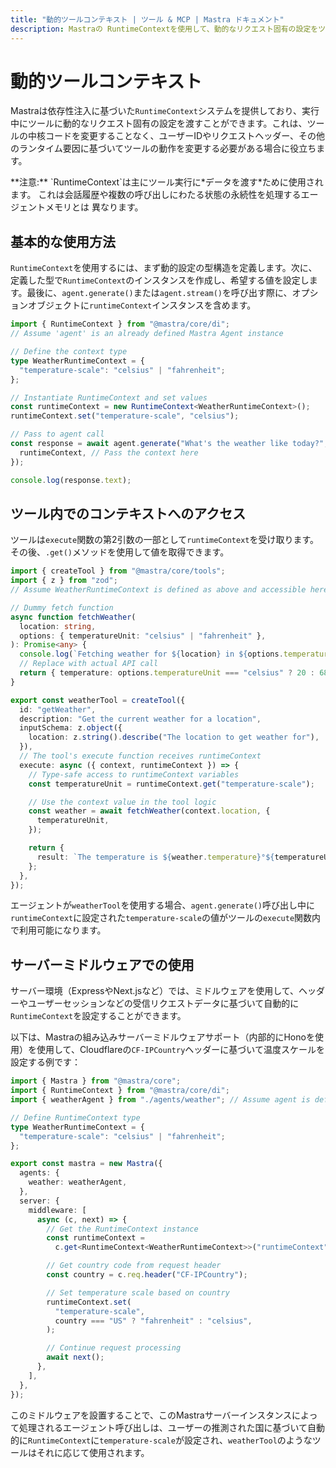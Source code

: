 ---
title: "動的ツールコンテキスト | ツール & MCP | Mastra ドキュメント"
description: Mastraの RuntimeContextを使用して、動的なリクエスト固有の設定をツールに提供する方法を学びます。
---


# 動的ツールコンテキスト

Mastraは依存性注入に基づいた`RuntimeContext`システムを提供しており、実行中にツールに動的なリクエスト固有の設定を渡すことができます。これは、ツールの中核コードを変更することなく、ユーザーIDやリクエストヘッダー、その他のランタイム要因に基づいてツールの動作を変更する必要がある場合に役立ちます。

<Callout>
  **注意:** `RuntimeContext`は主にツール実行に*データを渡す*ために使用されます。
  これは会話履歴や複数の呼び出しにわたる状態の永続性を処理するエージェントメモリとは
  異なります。
</Callout>

## 基本的な使用方法

`RuntimeContext`を使用するには、まず動的設定の型構造を定義します。次に、定義した型で`RuntimeContext`のインスタンスを作成し、希望する値を設定します。最後に、`agent.generate()`または`agent.stream()`を呼び出す際に、オプションオブジェクトに`runtimeContext`インスタンスを含めます。

```typescript
import { RuntimeContext } from "@mastra/core/di";
// Assume 'agent' is an already defined Mastra Agent instance

// Define the context type
type WeatherRuntimeContext = {
  "temperature-scale": "celsius" | "fahrenheit";
};

// Instantiate RuntimeContext and set values
const runtimeContext = new RuntimeContext<WeatherRuntimeContext>();
runtimeContext.set("temperature-scale", "celsius");

// Pass to agent call
const response = await agent.generate("What's the weather like today?", {
  runtimeContext, // Pass the context here
});

console.log(response.text);
```

## ツール内でのコンテキストへのアクセス

ツールは`execute`関数の第2引数の一部として`runtimeContext`を受け取ります。その後、`.get()`メソッドを使用して値を取得できます。

```typescript filename="src/mastra/tools/weather-tool.ts"
import { createTool } from "@mastra/core/tools";
import { z } from "zod";
// Assume WeatherRuntimeContext is defined as above and accessible here

// Dummy fetch function
async function fetchWeather(
  location: string,
  options: { temperatureUnit: "celsius" | "fahrenheit" },
): Promise<any> {
  console.log(`Fetching weather for ${location} in ${options.temperatureUnit}`);
  // Replace with actual API call
  return { temperature: options.temperatureUnit === "celsius" ? 20 : 68 };
}

export const weatherTool = createTool({
  id: "getWeather",
  description: "Get the current weather for a location",
  inputSchema: z.object({
    location: z.string().describe("The location to get weather for"),
  }),
  // The tool's execute function receives runtimeContext
  execute: async ({ context, runtimeContext }) => {
    // Type-safe access to runtimeContext variables
    const temperatureUnit = runtimeContext.get("temperature-scale");

    // Use the context value in the tool logic
    const weather = await fetchWeather(context.location, {
      temperatureUnit,
    });

    return {
      result: `The temperature is ${weather.temperature}°${temperatureUnit === "celsius" ? "C" : "F"}`,
    };
  },
});
```

エージェントが`weatherTool`を使用する場合、`agent.generate()`呼び出し中に`runtimeContext`に設定された`temperature-scale`の値がツールの`execute`関数内で利用可能になります。

## サーバーミドルウェアでの使用

サーバー環境（ExpressやNext.jsなど）では、ミドルウェアを使用して、ヘッダーやユーザーセッションなどの受信リクエストデータに基づいて自動的に`RuntimeContext`を設定することができます。

以下は、Mastraの組み込みサーバーミドルウェアサポート（内部的にHonoを使用）を使用して、Cloudflareの`CF-IPCountry`ヘッダーに基づいて温度スケールを設定する例です：

```typescript filename="src/mastra/index.ts"
import { Mastra } from "@mastra/core";
import { RuntimeContext } from "@mastra/core/di";
import { weatherAgent } from "./agents/weather"; // Assume agent is defined elsewhere

// Define RuntimeContext type
type WeatherRuntimeContext = {
  "temperature-scale": "celsius" | "fahrenheit";
};

export const mastra = new Mastra({
  agents: {
    weather: weatherAgent,
  },
  server: {
    middleware: [
      async (c, next) => {
        // Get the RuntimeContext instance
        const runtimeContext =
          c.get<RuntimeContext<WeatherRuntimeContext>>("runtimeContext");

        // Get country code from request header
        const country = c.req.header("CF-IPCountry");

        // Set temperature scale based on country
        runtimeContext.set(
          "temperature-scale",
          country === "US" ? "fahrenheit" : "celsius",
        );

        // Continue request processing
        await next();
      },
    ],
  },
});
```

このミドルウェアを設置することで、このMastraサーバーインスタンスによって処理されるエージェント呼び出しは、ユーザーの推測された国に基づいて自動的に`RuntimeContext`に`temperature-scale`が設定され、`weatherTool`のようなツールはそれに応じて使用されます。
